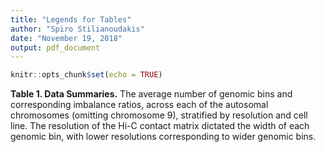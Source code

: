 ```yaml
---
title: "Legends for Tables"
author: "Spiro Stilianoudakis"
date: "November 19, 2018"
output: pdf_document
---
```


```r
knitr::opts_chunk$set(echo = TRUE)
```

**Table 1. Data Summaries.** The average number of genomic bins and corresponding imbalance ratios, across each of the autosomal chromosomes (omitting chromosome 9), stratified by resolution and cell line. The resolution of the Hi-C contact matrix dictated the width of each genomic bin, with lower resolutions corresponding to wider genomic bins. 
